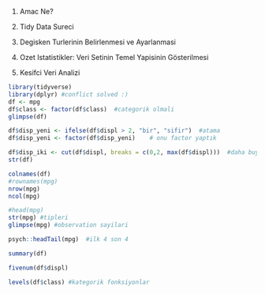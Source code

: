 
1. Amac Ne?

2. Tidy Data Sureci

3. Degisken Turlerinin Belirlenmesi ve Ayarlanmasi

4. Ozet Istatistikler: Veri Setinin Temel Yapisinin Gösterilmesi

5. Kesifci Veri Analizi



```r
library(tidyverse)
library(dplyr) #conflict solved :)
df <- mpg
df$class <- factor(df$class)  #categorik olmali
glimpse(df)
```


```r
df$disp_yeni <- ifelse(df$displ > 2, "bir", "sifir")  #atama 
df$disp_yeni <- factor(df$disp_yeni)    # onu factor yaptık
```


```r
df$disp_iki <- cut(df$displ, breaks = c(0,2, max(df$displ)))  #daha buyuk olanlari nanlamasin diye!  #yapılacak donusum sıraları 
str(df)
```



```r
colnames(df)
#rownames(mpg)
nrow(mpg)
ncol(mpg)
```


```r
#head(mpg)
str(mpg) #tipleri 
glimpse(mpg) #observation sayilari
```


```r
psych::headTail(mpg)  #ilk 4 son 4
```


```r
summary(df)
```


```r
fivenum(df$displ)
```


```r
levels(df$class) #kategorik fonksiyonlar
```




